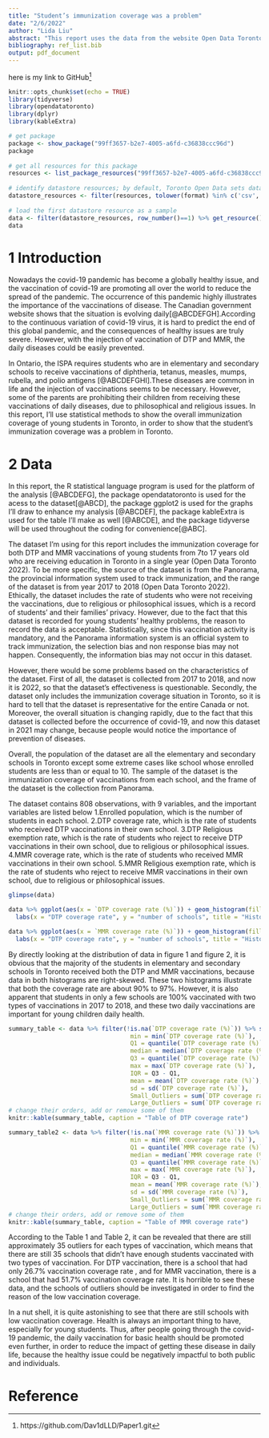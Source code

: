 ```yaml
---
title: "Student’s immunization coverage was a problem"
date: "2/6/2022"
author: "Lida Liu"
abstract: "This report uses the data from the website Open Data Toronto to analyze the immunization coverage for teenagers in school in Toronto. The data reveals that the immunization coverage of students was not as high enough as the ideal situation, and parents should still let their children receive these vaccinations in order to prevent them from having severe diseases."
bibliography: ref_list.bib
output: pdf_document
---
```

here is my link to GitHub^[https://github.com/Dav1dLLD/Paper1.git]
```r
knitr::opts_chunk$set(echo = TRUE)
library(tidyverse)
library(opendatatoronto)
library(dplyr)
library(kableExtra)

# get package
package <- show_package("99ff3657-b2e7-4005-a6fd-c36838ccc96d")
package
 
# get all resources for this package
resources <- list_package_resources("99ff3657-b2e7-4005-a6fd-c36838ccc96d")
 
# identify datastore resources; by default, Toronto Open Data sets datastore resource format to CSV for non-geospatial and GeoJSON for geospatial resources
datastore_resources <- filter(resources, tolower(format) %in% c('csv', 'geojson'))
 
# load the first datastore resource as a sample
data <- filter(datastore_resources, row_number()==1) %>% get_resource()
data

```

# 1  Introduction
Nowadays the covid-19 pandemic has become a globally healthy issue, and the vaccination of covid-19 are promoting all over the world to reduce the spread of the pandemic. The occurrence of this pandemic highly illustrates the importance of the vaccinations of disease. The Canadian government website shows that the situation is evolving daily[@ABCDEFGH].According to the continuous variation of covid-19 virus, it is hard to predict the end of this global pandemic, and the consequences of healthy issues are truly severe. However, with the injection of vaccination of DTP and MMR, the daily diseases could be easily prevented. 

In Ontario, the ISPA requires students who are in elementary and secondary schools to receive vaccinations of diphtheria, tetanus, measles, mumps, rubella, and polio antigens [@ABCDEFGHI].These diseases are common in life and the injection of vaccinations seems to be necessary. However, some of the parents are prohibiting their children from receiving these vaccinations of daily diseases, due to philosophical and religious issues. In this report, I’ll use statistical methods to show the overall immunization coverage of young students in Toronto, in order to show that the student’s immunization coverage was a problem in Toronto.

# 2  Data
In this report, the R statistical language program is used for the platform of the analysis [@ABCDEFG], the package opendatatoronto is used for the acess to the dataset[@ABCD], the package ggplot2 is used for the graphs I'll draw to enhance my analysis [@ABCDEF], the package kableExtra is used for the table I'll make as well [@ABCDE], and the package tidyverse will be used throughout the coding for convenience[@ABC].

The dataset I’m using for this report includes the immunization coverage for both DTP and MMR vaccinations of young students from 7to 17 years old who are receiving education in Toronto in a single year (Open Data Toronto 2022). To be more specific, the source of the dataset is from the Panorama, the provincial information system used to track immunization, and the range of the dataset is from year 2017 to 2018 (Open Data Toronto 2022). Ethically, the dataset includes the rate of students who were not receiving the vaccinations, due to religious or philosophical issues, which is a record of students’ and their families’ privacy. However, due to the fact that this dataset is recorded for young students’ healthy problems, the reason to record the data is acceptable. Statistically, since this vaccination activity is mandatory, and the Panorama information system is an official system to track immunization, the selection bias and non response bias may not happen. Consequently, the information bias may not occur in this dataset.

However, there would be some problems based on the characteristics of the dataset. First of all, the dataset is collected from 2017 to 2018, and now it is 2022, so that the dataset’s effectiveness is questionable. Secondly, the dataset only includes the immunization coverage situation in Toronto, so it is hard to tell that the dataset is representative for the entire Canada or not. Moreover, the overall situation is changing rapidly, due to the fact that this dataset is collected before the occurrence of covid-19, and now this dataset in 2021 may change, because people would notice the importance of prevention of diseases.

Overall, the population of the dataset are all the elementary and secondary schools in Toronto except some extreme cases like school whose enrolled students are less than or equal to 10. The sample of the dataset is the immunization coverage of vaccinations from each school, and the frame of the dataset is the collection from Panorama.

The dataset contains 808 observations, with 9 variables, and the important variables are listed below
1.Enrolled population, which is the number of students in each school.
2.DTP coverage rate, which is the rate of students who received DTP vaccinations in their own school.
3.DTP Religious exemption rate, which is the rate of students who reject to receive DTP vaccinations in their own school, due to religious or philosophical issues.
4.MMR coverage rate, which is the rate of students who received MMR vaccinations in their own school.
5.MMR Religious exemption rate, which is the rate of students who reject to receive MMR vaccinations in their own school, due to religious or philosophical issues.


```r
glimpse(data)
```

```r
data %>% ggplot(aes(x = `DTP coverage rate (%)`)) + geom_histogram(fill = "blue", color = "black", bins = 100) + theme_classic()+
  labs(x = "DTP coverage rate", y = "number of schools", title = "Histogram:DTP coverage rate")
```

```r
data %>% ggplot(aes(x = `MMR coverage rate (%)`)) + geom_histogram(fill = "blue", color = "black", bins = 100) + theme_classic()+
  labs(x = "DTP coverage rate", y = "number of schools", title = "Histogram:MMR Coverage rate")
```


By directly looking at the distribution of data in figure 1 and figure 2, it is obvious that the majority of the students in elementary and secondary schools in Toronto received both the DTP and MMR vaccinations, because data in both histograms are right-skewed. These two histograms illustrate that both the coverage rate are about 90% to 97%. However, it is also apparent that students in only a few schools are 100% vaccinated with two types of vaccinations in 2017 to 2018, and these two daily vaccinations are important for young children daily health.

```r
summary_table <- data %>% filter(!is.na(`DTP coverage rate (%)`)) %>% summarise(
                                  min = min(`DTP coverage rate (%)`),
                                  Q1 = quantile(`DTP coverage rate (%)`,0.25),
                                  median = median(`DTP coverage rate (%)`),
                                  Q3 = quantile(`DTP coverage rate (%)`,0.75),
                                  max = max(`DTP coverage rate (%)`),
                                  IQR = Q3 - Q1,
                                  mean = mean(`DTP coverage rate (%)`), 
                                  sd = sd(`DTP coverage rate (%)`), 
                                  Small_Outliers = sum(`DTP coverage rate (%)` < Q1 - 1.5*IQR),
                                  Large_Outliers = sum(`DTP coverage rate (%)` > Q3 + 1.5*IQR)) 
# change their orders, add or remove some of them
knitr::kable(summary_table, caption = "Table of DTP coverage rate")
```


```r
summary_table2 <- data %>% filter(!is.na(`MMR coverage rate (%)`)) %>% summarise(
                                  min = min(`MMR coverage rate (%)`),
                                  Q1 = quantile(`MMR coverage rate (%)`,0.25),
                                  median = median(`MMR coverage rate (%)`),
                                  Q3 = quantile(`MMR coverage rate (%)`,0.75),
                                  max = max(`MMR coverage rate (%)`),
                                  IQR = Q3 - Q1,
                                  mean = mean(`MMR coverage rate (%)`), 
                                  sd = sd(`MMR coverage rate (%)`), 
                                  Small_Outliers = sum(`MMR coverage rate (%)` < Q1 - 1.5*IQR),
                                  Large_Outliers = sum(`MMR coverage rate (%)` > Q3 + 1.5*IQR)) 
# change their orders, add or remove some of them
knitr::kable(summary_table, caption = "Table of MMR coverage rate")
```

According to the Table 1 and Table 2, it can be revealed that there are still approximately 35 outliers for each types of vaccination, which means that there are still 35 schools that didn't have enough students vaccinated with two types of vaccination. For DTP vaccination, there is a school that had only 26.7% vaccination coverage rate , and for MMR vaccination, there is a school that had 51.7% vaccination coverage rate. It is horrible to see these data, and the schools of outliers should be investigated in order to find the reason of the low vaccination coverage.

In a nut shell, it is quite astonishing to see that there are still schools with low vaccination coverage. Health is always an important thing to have, especially for young students. Thus, after people going through the covid-19 pandemic, the daily vaccination for basic health should be promoted even further, in order to reduce the impact of getting these disease in daily life, because the healthy issue could be negatively impactful to both public and individuals.

\newpage


# Reference
